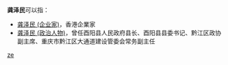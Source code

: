 '''龚泽民'''可以指：
* [[龚泽民_(企业家)|龚泽民 (企业家)]]，香港企業家
* [[龚泽民_(政治人物)|龚泽民 (政治人物)]]，曾任酉阳县人民政府县长、酉阳县县委书记、黔江区政协副主席、重庆市黔江区大通道建设管委会常务副主任

{{disambig}}

[[Category:三字龚姓人名消歧义|ze]]